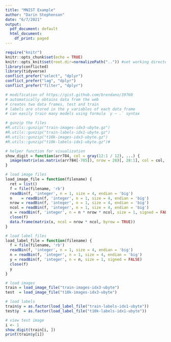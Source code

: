 ```yaml
---
title: "MNIST Example"
author: "Darin Stephenson"
date: "6/7/2021"
output:
  pdf_document: default
  html_document:
    df_print: paged
---
```


```r
require("knitr")
knitr::opts_chunk$set(echo = TRUE)
knitr::opts_knit$set(root.dir=normalizePath("..")) #set working directory to the project directory
library(conflicted)
library(tidyverse)
conflict_prefer("select", "dplyr")
conflict_prefer("lag", "dplyr")
conflict_prefer("filter", "dplyr")
```

```r
# modification of https://gist.github.com/brendano/39760
# automatically obtains data from the web
# creates two data frames, test and train
# labels are stored in the y variables of each data frame
# can easily train many models using formula `y ~ .` syntax

# gunzip the files
#R.utils::gunzip("train-images-idx3-ubyte.gz")
#R.utils::gunzip("train-labels-idx1-ubyte.gz")
#R.utils::gunzip("t10k-images-idx3-ubyte.gz")
#R.utils::gunzip("t10k-labels-idx1-ubyte.gz")#

# helper function for visualization
show_digit = function(arr784, col = gray(12:1 / 12), ...) {
  image(matrix(as.matrix(arr784[-785]), nrow = 28)[, 28:1], col = col, asp=1, ...)
}

# load image files
load_image_file = function(filename) {
  ret = list()
  f = file(filename, 'rb')
  readBin(f, 'integer', n = 1, size = 4, endian = 'big')
  n    = readBin(f, 'integer', n = 1, size = 4, endian = 'big')
  nrow = readBin(f, 'integer', n = 1, size = 4, endian = 'big')
  ncol = readBin(f, 'integer', n = 1, size = 4, endian = 'big')
  x = readBin(f, 'integer', n = n * nrow * ncol, size = 1, signed = FALSE)
  close(f)
  data.frame(matrix(x, ncol = nrow * ncol, byrow = TRUE))
}

# load label files
load_label_file = function(filename) {
  f = file(filename, 'rb')
  readBin(f, 'integer', n = 1, size = 4, endian = 'big')
  n = readBin(f, 'integer', n = 1, size = 4, endian = 'big')
  y = readBin(f, 'integer', n = n, size = 1, signed = FALSE)
  close(f)
  y
}

# load images
train = load_image_file("train-images-idx3-ubyte")
test  = load_image_file("t10k-images-idx3-ubyte")

# load labels
train$y = as.factor(load_label_file("train-labels-idx1-ubyte"))
test$y  = as.factor(load_label_file("t10k-labels-idx1-ubyte"))
```


```r
# view test image
i <- 1
show_digit(train[i, ])
print(train$y[i])
```

